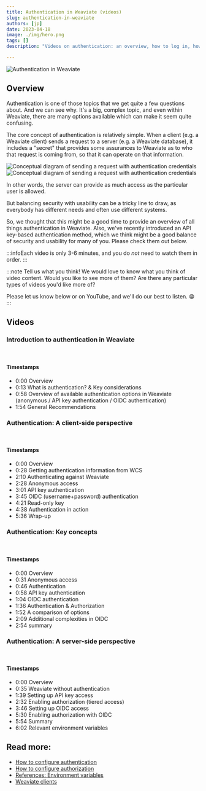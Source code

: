 ```yaml
---
title: Authentication in Weaviate (videos)
slug: authentication-in-weaviate
authors: [jp]
date: 2023-04-18
image: ./img/hero.png
tags: []
description: "Videos on authentication: an overview, how to log in, how to set it up, and core concepts - including recommendations."

---
```


![Authentication in Weaviate](./img/hero.png)

<!-- truncate -->


## Overview

Authentication is one of those topics that we get quite a few questions about. And we can see why. It's a big, complex topic, and even within Weaviate, there are many options available which can make it seem quite confusing.

The core concept of authentication is relatively simple. When a client (e.g. a Weaviate client) sends a request to a server (e.g. a Weaviate database), it includes a "secret" that provides some assurances to Weaviate as to who that request is coming from, so that it can operate on that information.

![Conceptual diagram of sending a request with authentication credentials](./img/auth_light.png#gh-light-mode-only)
![Conceptual diagram of sending a request with authentication credentials](./img/auth_dark.png#gh-dark-mode-only)

In other words, the server can provide as much access as the particular user is allowed.

But balancing security with usability can be a tricky line to draw, as everybody has different needs and often use different systems.

So, we thought that this might be a good time to provide an overview of all things authentication in Weaviate. Also, we've recently introduced an API key-based authentication method, which we think might be a good balance of security and usability for many of you. Please check them out below.

:::infoEach video is only 3-6 minutes, and you do *not* need to watch them in order.
:::

:::note Tell us what you think!
We would love to know what you think of video content. Would you like to see more of them? Are there any particular types of videos you'd like more of?

Please let us know below or on YouTube, and we'll do our best to listen. 😁
:::

## Videos

### Introduction to authentication in Weaviate

<ReactPlayer url='https://youtu.be/5xB5cRUFe2M' width="100%" controls="true"/>
<br/>

#### <i class="fa-solid fa-video"></i> Timestamps

- 0:00 Overview
- 0:13 What is authentication? & Key considerations
- 0:58 Overview of available authentication options in Weaviate (anonymous / API key authentication / OIDC authentication)
- 1:54 General Recommendations

### Authentication: A client-side perspective

<ReactPlayer url='https://youtu.be/I3o93Co1Ezg' width="100%" controls="true"/>
<br/>

#### <i class="fa-solid fa-video"></i> Timestamps

- 0:00 Overview
- 0:28 Getting authentication information from WCS
- 2:10 Authenticating against Weaviate
- 2:28 Anonymous access
- 3:01 API key authentication
- 3:45 OIDC (username+password) authentication
- 4:21 Read-only key
- 4:38 Authentication in action
- 5:36 Wrap-up

### Authentication: Key concepts

<ReactPlayer url='https://youtu.be/Ok9AcWK0R38' width="100%" controls="true"/>
<br/>

#### <i class="fa-solid fa-video"></i> Timestamps

- 0:00 Overview
- 0:31 Anonymous access
- 0:46 Authentication
- 0:58 API key authentication
- 1:04 OIDC authentication
- 1:36 Authentication & Authorization
- 1:52 A comparison of options
- 2:09 Additional complexities in OIDC
- 2:54 summary

### Authentication: A server-side perspective

<ReactPlayer url='https://youtu.be/WGyY1WXoVsw' width="100%" controls="true"/>
<br/>

#### <i class="fa-solid fa-video"></i> Timestamps

- 0:00 Overview
- 0:35 Weaviate without authentication
- 1:39 Setting up API key access
- 2:32 Enabling authorization (tiered access)
- 3:46 Setting up OIDC access
- 5:30 Enabling authorization with OIDC
- 5:54 Summary
- 6:02 Relevant environment variables

## Read more:

- [How to configure authentication](/developers/weaviate/configuration/authentication)
- [How to configure authorization](/developers/weaviate/configuration/authorization)
- [References: Environment variables](/developers/weaviate/config-refs/env-vars)
- [Weaviate clients](/developers/weaviate/client-libraries/)


<WhatNext />
